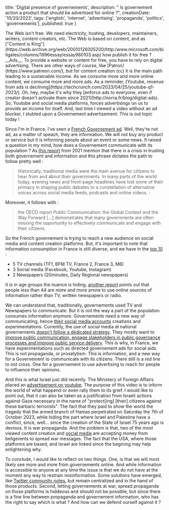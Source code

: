 
  title: 'Digital presence of governements',
  description: " Is governement action a product that should be advertised for online ?",
  creationDate: '10/20/2023',
  tags: ['english', 'internet', 'advertising', 'propaganda', 'politics', 'governements'],
  published: true
}

<BlogPostLayout meta={meta}>
The Web isn't free. We need electricity, hosting, developers, maintainers, writers, content creators, etc. The Web is based on content, and as ["Content is King"](https://web.archive.org/web/20010126005200/http:/www.microsoft.com/billgates/columns/1996essay/essay960103.asp) how publish it for free ? __Ads__. To provide a website or content for free, you have to rely on digital advertising. There are other ways of course, like [Patron](https://www.patreon.com/), but for content creation (cc) it is the main path leading to a sustainable income. As we consume more and more online content, we consume more and more ads. As a reminder, [Youtube, revenue from ads is declining](https://techcrunch.com/2023/04/25/youtube-q1-2023/). Oh, hey, maybe it's why they [enforce ads to everyone, even if creator doesn't activate them since 2021](http://norra.fr/blog/digital-ads). So, Youtube and social media platforms, forces advertisings on us to provide an income for itself. And, last time I viewed a video without an ad blocker, I stubled upon a Governement advertisement. This is out topic today !

Since I'm in France, I've seen a [French Governement ad](https://adstransparency.google.com/advertiser/AR13037685969346625537?region=anywhere). Well, they're not ad, as a matter of speach, they are information. We will not buy any product or service but it is informing people about an event or some news. It raised a question in my mind, how does a Governement communicate with its population ? As [this report](https://www.oecd.org/gov/open-government/public-communications-report-highlights-en.pdf) from 2021 mention that there is a crisis in trusting both governement and information and this phrase dictates the path to follow pretty well : 
> Historically, traditional media were the main avenue for citizens to hear from and about their governments. In many parts of the world today, evening news and front-page headlines have lost some of their primacy in shaping public debates to a constellation of alternative voices across social media feeds, podcasts and online videos. :

Moreover, it follows with :
> the OECD report Public Communication: the Global Context and the Way Forward [...] demonstrates that many governments are often missing the opportunity to effectively communicate and engage with their citizens.

So the French governement is trying to reach a new audience on social media and content creation platforms. But, it's important to note that information consumption in France is still diverse, and we have in the [top 10](https://www.cairn.info/revue-reseaux-2021-5-page-43.htm#pa20) :
- 5 TV channels (TF1, BFM TV, France 2, France 3, M6)
- 3 Social media (Facebook, Youtube, Instagram)
- 2 Newspapers (20minutes, Daily Regional newspapers)

It is in age groups the nuance is hiding, [another report](https://reutersinstitute.politics.ox.ac.uk/sites/default/files/Digital%20News%20Report%202017%20web_0.pdf) points out that people less than 44 are more and more prone to use online sources of information rather than TV, written newspapers or radio.

We can understand that, traditionally, governements used TV and Newspapers to communicate. But it is not the way a part of the population consumes information anymore. Governements need a new way of communicating, hence [their social media accounts](https://www.oecd.org/digital/government-and-social-media.htm) creations and experimentations. Currently, the use of social media at national governements [doesn't follow a dedicated strategy](https://read.oecd-ilibrary.org/governance/social-media-use-by-governments_5jxrcmghmk0s-en#page14). They mostly want to [improve public communication, engage stakeholders in public governance processes and improve public service delivery](https://read.oecd-ilibrary.org/governance/social-media-use-by-governments_5jxrcmghmk0s-en#page16). This is why, in France, we have experimentations such as directed governement ads for social aids. This is not propaganda, or proselytism. This is information, and a new way for a Governement to communicate with its citizens. There still is a red line to not cross. One for a governement to use advertising to reach for people to influence their opinions.

And this is what Israel just did recently. The Ministery of Foreign Affairs placed an [advertisement on youtube](https://adstransparency.google.com/advertiser/AR17204675884309544961?region=anywhere). The purpose of this video is to inform the world of what happend or even rally them to its grief. I would like to point out, that it can also be taken as a justification from Israeli actions against Gaza necessary in the name of "protect[ing] [their] citizens against these barbaric terrorists". The fact that they paid to show the world the tragedy that the armed branch of Hamas perpetrated on Saturday the 7th of October 2023, while hiding the part where Israel and Palestine have a conflict, since, well... since the creation of the State of Israel 75 years ago is devious. It is war propaganda. And the problem is that, two of the most viewed content creation and [social media](https://twitter.com/israel/status/1712421299807469610) are accepting money from beligerents to spread war messages. The fact that the USA, where those platforms are based, and Israel are linked since the begining may help enlightening why.

To conclude, I would like to reflect on two things. One, is that we will most likely see more and more from governements online. And while information is accessible to anyone at any time the issue is that we do not have at the moment any way to restrain misinformation. Some solutions have emerged, like [Twitter community notes](https://help.twitter.com/en/using-x/community-notes), but remain centralized and in the hand of those products. Second, letting governements at war, spread propaganda on those platforms is hiddeous and should not be possible, but since there is a fine line between propaganda and governement information, who has the right to say which is what ? And how can we defend ourself against it ?
</BlogPostLayout>